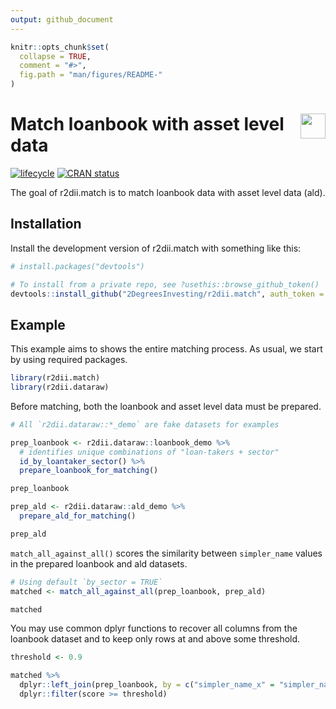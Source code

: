 ```yaml
---
output: github_document 
---
```

<!-- README.md is generated from README.Rmd. Please edit that file -->

```r
knitr::opts_chunk$set(
  collapse = TRUE,
  comment = "#>",
  fig.path = "man/figures/README-"
)
```

# <img src="https://i.imgur.com/3jITMq8.png" align="right" height=40 /> Match loanbook with asset level data

<!-- badges: start -->
[![lifecycle](https://img.shields.io/badge/lifecycle-experimental-orange.svg)](https://www.tidyverse.org/lifecycle/#experimental)
[![CRAN status](https://www.r-pkg.org/badges/version/r2dii.match)](https://CRAN.R-project.org/package=r2dii.match)
<!-- badges: end -->

The goal of r2dii.match is to match loanbook data with asset level data (ald).

## Installation

Install the development version of r2dii.match with something like this:

```r
# install.packages("devtools")

# To install from a private repo, see ?usethis::browse_github_token()
devtools::install_github("2DegreesInvesting/r2dii.match", auth_token = "abc")
```

## Example

This example aims to shows the entire matching process. As usual, we start by using required packages.

```r
library(r2dii.match)
library(r2dii.dataraw)
```

Before matching, both the loanbook and asset level data must be prepared.

```r
# All `r2dii.dataraw::*_demo` are fake datasets for examples

prep_loanbook <- r2dii.dataraw::loanbook_demo %>% 
  # identifies unique combinations of "loan-takers + sector"
  id_by_loantaker_sector() %>% 
  prepare_loanbook_for_matching()

prep_loanbook

prep_ald <- r2dii.dataraw::ald_demo %>% 
  prepare_ald_for_matching()

prep_ald
```

`match_all_against_all()` scores the similarity between `simpler_name` values in the prepared loanbook and ald datasets.

```r
# Using default `by_sector = TRUE`
matched <- match_all_against_all(prep_loanbook, prep_ald)

matched
```

You may use common dplyr functions to recover all columns from the loanbook dataset and to keep only rows at and above some threshold.

```r
threshold <- 0.9

matched %>% 
  dplyr::left_join(prep_loanbook, by = c("simpler_name_x" = "simpler_name")) %>%
  dplyr::filter(score >= threshold)
```

